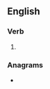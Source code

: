 ==English==

===Verb===
{{head|en|verb form}}

# {{en-past of|ford}}

===Anagrams===
* {{l|en|fodder}}